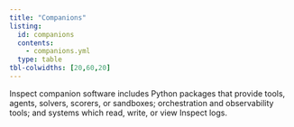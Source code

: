 ```yaml
---
title: "Companions"
listing:
  id: companions
  contents: 
    - companions.yml
  type: table
tbl-colwidths: [20,60,20]
---
```


Inspect companion software includes Python packages that provide tools, agents, solvers, scorers, or sandboxes; orchestration and observability tools; and systems which read, write, or view Inspect logs.